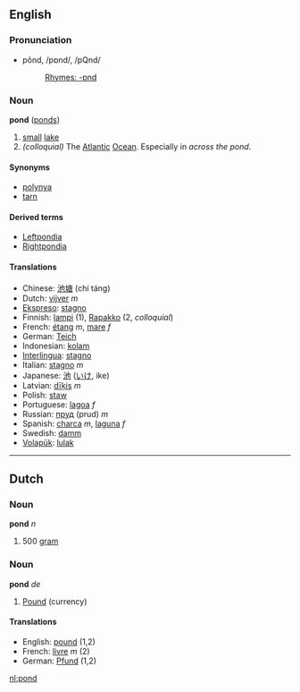 ==English==
===Pronunciation===
*pŏnd, /pɒnd/, /pQnd/
*:[[Rhymes:English:-ɒnd|Rhymes: -ɒnd]]

===Noun===
'''pond''' ([[ponds]])

# [[small]] [[lake]]
# ''(colloquial)'' The [[Atlantic]] [[Ocean]].  Especially in ''across the pond''. 

====Synonyms====
*[[polynya]]
*[[tarn]]

====Derived terms====
*[[Leftpondia]]
*[[Rightpondia]]

==== Translations ====
*Chinese: [[池塘]] (chí táng)
*Dutch: [[vijver]] ''m''
*[[Ekspreso]]: [[stagno]]
*Finnish: [[lampi]] (1), [[Rapakko]] (2, ''colloquial'')
*French: [[étang]] ''m'', [[mare]] ''f''
*German: [[Teich]] 
*Indonesian: [[kolam]]
*[[Interlingua]]: [[stagno]] 
*Italian: [[stagno]] ''m''
*Japanese: [[池]] ([[いけ]], ike)
*Latvian: [[dīķis]] ''m''
*Polish: [[staw]]
*Portuguese: [[lagoa]] ''f'' 
*Russian: [[пруд]] (prud) ''m''
*Spanish: [[charca]] ''m'', [[laguna]] ''f'' 
*Swedish: [[damm]]
*[[Volapük]]: [[lulak]]

----

==Dutch==
===Noun===
'''pond''' ''n''

# 500 [[gram]]

===Noun===
'''pond''' ''de''

# [[Pound]] (currency)

==== Translations ====
*English: [[pound]] (1,2)
*French: [[livre]] ''m'' (2)
*German: [[Pfund]] (1,2)

[[nl:pond]]